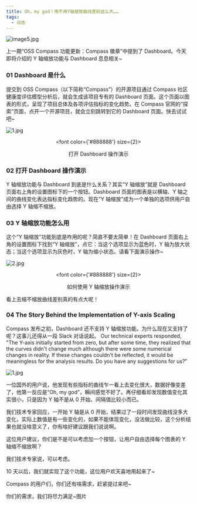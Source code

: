 ```yaml
---
title: Oh，my god！用不用Y轴缩放曲线差别这么大……
tags:
  - 动态
---
```


![image5.jpg](media/report-zh.png)

<!--truncate-->

上一期“OSS Compass 功能更新：Compass 徽章”中提到了 Dashboard。今天即将介绍的 Y 轴缩放功能与 Dashboard 息息相关~

### 01 Dashboard 是什么

提交到 OSS Compass（以下简称“Compass”）的开源项目通过 Compass 社区健康度评估模型分析后，就会生成该项目专有的 Dashboard 页面。这个页面以图表的形式，呈现了项目总体及各项评估指标的变化趋势。在 Compass 官网的“探索”页面，点开一个开源项目，就会立刻跳转到它的 Dashboard 页面。快去试试吧~

![1.jpg](media/1.gif)

<center>

  <font color={'#888888'} size={2}>

打开 Dashboard 操作演示

  </font>

</center>

### 02 打开 Dashboard 操作演示

Y 轴缩放功能与 Dashboard 到底是什么关系？其实“Y 轴缩放”就是 Dashboard 页面右上角的设置图标下的一个按钮。Dashboard 页面的图表是以横轴、Y 轴之间的曲线变化表达指标变化趋势的。现在“Y 轴缩放”成为一个单独的选项供用户自由选择 Y 轴缩不缩放。

### 03 Y 轴缩放功能怎么用

这个“Y 轴缩放”功能到底是咋用的呢？简直不要太简单！在 Dashboard 页面右上角的设置图标下找到“Y 轴缩放”，点它：当这个选项显示为蓝色时，Y 轴为放大状态；当这个选项显示为灰色时，Y 轴为缩小状态。请看下面演示操作~

![2.jpg](media/2.gif)

<center>

  <font color={'#888888'} size={2}>

如何使用 Y 轴缩放操作演示

  </font>

</center>

看上去缩不缩放曲线差别真的有点大呢！

### 04 The Story Behind the Implementation of Y-axis Scaling

Compass 发布之初，Dashboard 还不支持 Y 轴缩放功能。为什么现在又支持了呢？这事儿还得从一段 Slack 对话说起。
Our technical experts responded, "The Y-axis initially started from zero, but after some time, they realized that the curves didn't change much although there were some numerical changes in reality. If these changes couldn't be reflected, it would be meaningless for the analysis results. Do you have any suggestions for us?"

![1.jpg](media/1.jpg)

一位国外的用户说，他发现有些指标的曲线乍一看上去变化很大，数据好像变差了，他第一反应是“Oh, my god”，瞬间感觉不好了。再仔细看却发现数值变化其实很小，只是因为 Y 轴不是从 0 开始、间隔值比较小而已。

我们技术专家回应，一开始 Y 轴是从 0 开始，结果过了一段时间发现曲线没多大变化，实际上数值是有一些变化的，如果不能体现变化，没法做比较，这个分析结果也就没啥意义了，你有啥好建议跟我们说说啊。

这位用户建议，你们是不是可以考虑加一个按钮，让用户自由选择每个图表的 Y 轴缩不缩放啊？

我们技术专家说，可以考虑。

10 天以后，我们就实现了这个功能，这位用户欢天喜地用起来了~

Compass 的用户们，你们还有啥需求，赶紧提过来吧~

你们的需求，我们将尽力满足~图片
